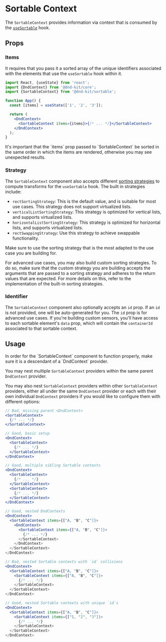 
# Sortable Context

The `SortableContext` provides information via context that is consumed by the [`useSortable`](usesortable) hook.

## Props

### Items

It requires that you pass it a sorted array of the unique identifiers associated with the elements that use the `useSortable` hook within it.

```jsx
import React, {useState} from 'react';
import {DndContext} from '@dnd-kit/core';
import {SortableContext} from '@dnd-kit/sortable';

function App() {
  const [items] = useState(['1', '2', '3']);

  return (
    <DndContext>
      <SortableContext items={items}>{/* ... */}</SortableContext>
    </DndContext>
  );
}
```

<Callout>
  It's important that the `items` prop passed to `SortableContext` be sorted in
  the same order in which the items are rendered, otherwise you may see
  unexpected results.
</Callout>

### Strategy

The `SortableContext` component also accepts different [sorting strategies](./#sorting-strategies) to compute transforms for the `useSortable` hook. The built in strategies include:

- `rectSortingStrategy`: This is the default value, and is suitable for most use cases. This strategy does not support virtualized lists.
- `verticalListSortingStrategy`: This strategy is optimized for vertical lists, and supports virtualized lists.
- `horizontalListSortingStrategy`: This strategy is optimized for horizontal lists, and supports virtualized lists.
- `rectSwappingStrategy`: Use this strategy to achieve swappable functionality.

Make sure to use the sorting strategy that is the most adapted to the use case you are building for.

For advanced use cases, you may also build custom sorting strategies. To do so, make sure that the custom strategy you are building accepts the arguments that are passed to a sorting strategy and adheres to the return values that are expected. For more details on this, refer to the implementation of the built-in sorting strategies.

### Identifier

The `SortableContext` component also optionally accepts an `id` prop. If an `id` is not provided, one will be auto-generated for you. The `id` prop is for advanced use cases. If you're building custom sensors, you'll have access to each sortable element's `data` prop, which will contain the `containerId` associated to that sortable context.

## Usage

<Callout>
  In order for the `SortableContext` component to function properly, make sure
  it is a descendant of a `DndContext` provider.
</Callout>

You may nest multiple `SortableContext` providers within the same parent `DndContext` provider.

You may also nest `SortableContext` providers within other `SortableContext` providers, either all under the same `DndContext` provider or each with their own individual `DndContext` providers if you would like to configure them with different options:

```jsx
// Bad, missing parent <DndContext>
<SortableContext>
  {/* ... */}
</SortableContext>

// Good, basic setup
<DndContext>
  <SortableContext>
    {/* ... */}
  </SortableContext>
</DndContext>

// Good, multiple sibling Sortable contexts
<DndContext>
  <SortableContext>
    {/* ... */}
  </SortableContext>
  <SortableContext>
    {/* ... */}
  </SortableContext>
</DndContext>

// Good, nested DndContexts
<DndContext>
  <SortableContext items={["A, "B", "C"]}>
    <DndContext>
      <SortableContext items={["A, "B", "C"]}>
        {/* ... */}
      </SortableContext>
    </DndContext>
  </SortableContext>
</DndContext>

// Bad, nested Sortable contexts with `id` collisions
<DndContext>
  <SortableContext items={["A, "B", "C"]}>
    <SortableContext items={["A, "B", "C"]}>
      {/* ... */}
    </SortableContext>
  </SortableContext>
</DndContext>

// Good, nested Sortable contexts with unique `id`s
<DndContext>
  <SortableContext items={["A, "B", "C"]}>
    <SortableContext items={["1, "2", "3"]}>
      {/* ... */}
    </SortableContext>
  </SortableContext>
</DndContext>

```
